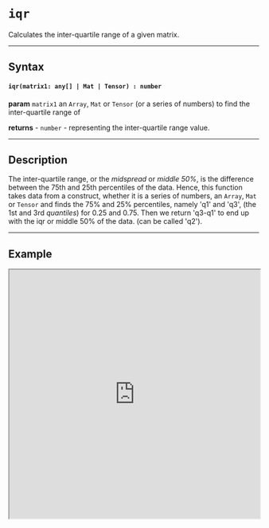 
# `iqr`

Calculates the inter-quartile range of a given matrix.

---

## Syntax

#### `iqr(matrix1: any[] | Mat | Tensor) : number`

**param** `matrix1` an `Array`, `Mat` or `Tensor` (or a series of numbers) to find the inter-quartile range of 

**returns** - `number` - representing the inter-quartile range value.

---

## Description

The inter-quartile range, or the *midspread* or *middle 50%*, is the difference between the 75th and 25th percentiles of the data. Hence, this function takes data from a construct, whether it is a series of numbers, an `Array`, `Mat` or `Tensor` and finds the 75% and 25% percentiles, namely 'q1' and 'q3', (the 1st and 3rd *quantiles*) for 0.25 and 0.75. Then we return 'q3-q1' to end up with the iqr or middle 50% of the data. (can be called 'q2').

---

## Example

<iframe src="https://hlab.app/s/LinJianan/iqr_book"
    width="100%"
    height="500px"/>
